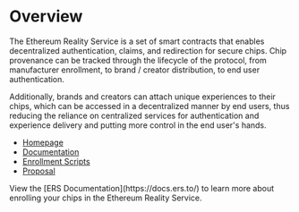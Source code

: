 
# Overview

The Ethereum Reality Service is a set of smart contracts that enables decentralized authentication, claims, and redirection for secure chips. Chip provenance can be tracked through the lifecycle of the protocol, from manufacturer enrollment, to brand / creator distribution, to end user authentication. 

Additionally, brands and creators can attach unique experiences to their chips, which can be accessed in a decentralized manner by end users, thus reducing the reliance on centralized services for authentication and experience delivery and putting more control in the end user's hands.

- [Homepage](https://ers.to/)
- [Documentation](https://docs.ers.to/)
- [Enrollment Scripts](https://github.com/arx-research/ers-scripts)
- [Proposal](https://ethereum-magicians.org/t/a-proposal-for-the-ethereum-reality-service/9694)

<Callout type="info">
View the [ERS Documentation](https://docs.ers.to/) to learn more about enrolling your chips in the Ethereum Reality Service.
</Callout>
